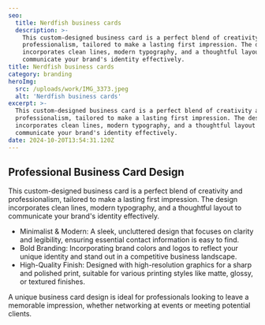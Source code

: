 ```yaml
---
seo:
  title: Nerdfish business cards
  description: >-
    This custom-designed business card is a perfect blend of creativity and
    professionalism, tailored to make a lasting first impression. The design
    incorporates clean lines, modern typography, and a thoughtful layout to
    communicate your brand's identity effectively.
title: Nerdfish business cards
category: branding
heroImg: 
  src: /uploads/work/IMG_3373.jpeg
  alt: 'Nerdfish business cards'
excerpt: >-
  This custom-designed business card is a perfect blend of creativity and
  professionalism, tailored to make a lasting first impression. The design
  incorporates clean lines, modern typography, and a thoughtful layout to
  communicate your brand's identity effectively.
date: 2024-10-20T13:54:31.120Z
---
```


## Professional Business Card Design

This custom-designed business card is a perfect blend of creativity and professionalism, tailored to make a lasting first impression. The design incorporates clean lines, modern typography, and a thoughtful layout to communicate your brand's identity effectively.

- Minimalist & Modern: A sleek, uncluttered design that focuses on clarity and legibility, ensuring essential contact information is easy to find.
- Bold Branding: Incorporating brand colors and logos to reflect your unique identity and stand out in a competitive business landscape.
- High-Quality Finish: Designed with high-resolution graphics for a sharp and polished print, suitable for various printing styles like matte, glossy, or textured finishes.

A unique business card design is ideal for professionals looking to leave a memorable impression, whether networking at events or meeting potential clients.
